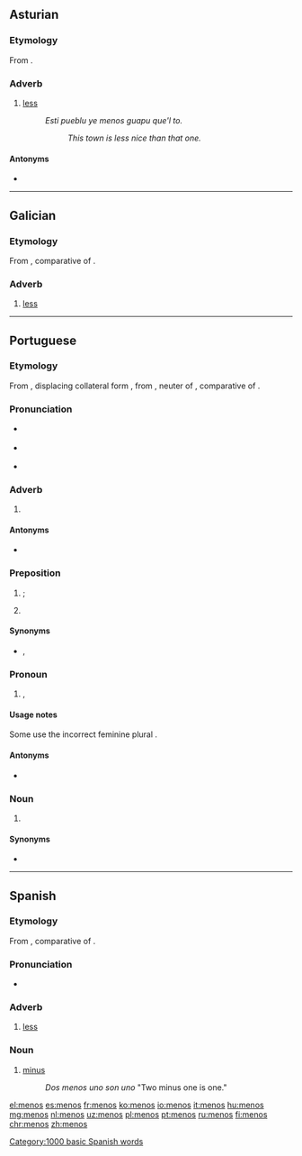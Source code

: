 ==Asturian==

===Etymology===
From {{etyl|la|ast}} {{m|la|minus}}.

===Adverb===
{{ast-adv}}

# [[less]]
#: ''Esti pueblu ye menos guapu que'l to.''
#:: ''This town is less nice than that one.''

====Antonyms====
* {{l|ast|más}}

----

==Galician==

===Etymology===
From {{etyl|la|gl}} {{term|minus|lang=la}}, comparative of {{term|parum|lang=la}}.

===Adverb===
{{gl-adv}}

# [[less]]

----

==Portuguese==

===Etymology===
From {{etyl|roa-opt|pt}} {{term|menos|lang=roa-opt}}, displacing collateral form {{term|mẽos|lang=roa-opt}}, from {{etyl|la|pt}} {{term|minus|lang=la}}, neuter of {{term|minor||lesser; smaller|lang=pt}}, comparative of {{term|parvus||small|lang=pt}}.

===Pronunciation===
* {{a|PT}} {{IPA|/ˈme.nuʃ/|lang=pt}}
* {{a|Brazil}} {{IPA|/ˈme.nus/|/ˈme.nuʃ/|lang=pt}}
* {{a|South Brazil}} {{IPA|/ˈme.nos/|lang=pt}}

===Adverb===
{{pt-adv|-}}

# {{l|en|less}} {{gloss|in lower degree}}
#: {{usex|Aqui é '''menos''' frio.|t=Here is '''less''' cold.|lang=pt}}
#: {{usex|Se trabalhares '''menos''', cansarás '''menos'''.|t=If you work '''less''', you will tire '''less'''.|lang=pt}}

====Antonyms====
* {{l|pt|mais}}

===Preposition===
{{head|pt|preposition}}

# {{l|en|except}}; {{l|en|but}}
#: {{usex|Li todos, '''menos''' o último.|t=I read all, '''except''' the last one.|lang=pt}}
# {{context|mathematics|lang=pt}} {{l|en|minus}} {{gloss|indicates subtraction}}
#: {{usex|Três '''menos''' dois é um.|t=Three '''minus''' two is one.|lang=pt}}

====Synonyms====
* {{sense|except}} {{l|pt|fora}}, {{l|pt|exceto}}

===Pronoun===
{{head|pt|pronoun|g=m|g2=f|plural|menos}}

# {{l|en|fewer}} {{gloss|a smaller number of}}, {{l|en|less}} {{gloss|a smaller size or significance of}}
#: {{usex|'''Menos''' pessoas correm.|t='''Fewer''' people run.|lang=pt}}
#: {{usex|Atirou com '''menos''' precisão.|t=He shot with '''less''' precision.|lang=pt}}

====Usage notes====
Some use the incorrect feminine plural ''{{l|pt|menas}}''.

====Antonyms====
* {{l|pt|mais}}

===Noun===
{{pt-noun|m|menos}}

# {{l|en|minus sign}} {{gloss|the symbol −}}

====Synonyms====
* {{l|pt|sinal de menos}}

----

==Spanish==

===Etymology===
From {{etyl|la|es}} {{term|minus|lang=la}}, comparative of {{term|parum|lang=la}}.

===Pronunciation===
* {{IPA|/ˈme.nos/|lang=es}}

===Adverb===
{{es-adv}}

# [[less]]

===Noun===
{{es-noun|m|menos}}

# [[minus]]
#: ''Dos menos uno son uno'' "Two minus one is one."

[[Category:1000 basic Spanish words]]

[[el:menos]]
[[es:menos]]
[[fr:menos]]
[[ko:menos]]
[[io:menos]]
[[it:menos]]
[[hu:menos]]
[[mg:menos]]
[[nl:menos]]
[[uz:menos]]
[[pl:menos]]
[[pt:menos]]
[[ru:menos]]
[[fi:menos]]
[[chr:menos]]
[[zh:menos]]